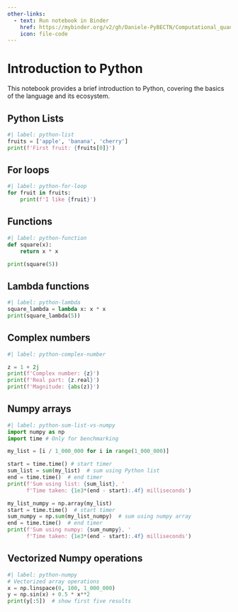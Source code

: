 ```yaml
---
other-links:
  - text: Run notebook in Binder
    href: https://mybinder.org/v2/gh/Daniele-PyBECTN/Computational_quantum_optics_lectures/notebooks/?urlpath=lab/tree/notebooks/lecture1/introduction.ipynb
    icon: file-code
---
```

# Introduction to Python

This notebook provides a brief introduction to Python, covering the basics of the language and its ecosystem.

## Python Lists

```python
#| label: python-list
fruits = ['apple', 'banana', 'cherry']
print(f'First fruit: {fruits[0]}')
```

## For loops

```python
#| label: python-for-loop
for fruit in fruits:
    print(f'I like {fruit}')
```

## Functions

```python
#| label: python-function
def square(x):
    return x * x

print(square(5))
```

## Lambda functions

```python
#| label: python-lambda
square_lambda = lambda x: x * x
print(square_lambda(5))
```

## Complex numbers

```python
#| label: python-complex-number

z = 1 + 2j
print(f'Complex number: {z}')
print(f'Real part: {z.real}')
print(f'Magnitude: {abs(z)}')
```

## Numpy arrays

```python
#| label: python-sum-list-vs-numpy
import numpy as np
import time # Only for benchmarking

my_list = [i / 1_000_000 for i in range(1_000_000)]

start = time.time() # start timer
sum_list = sum(my_list)  # sum using Python list
end = time.time()  # end timer
print(f'Sum using list: {sum_list}, '
      f'Time taken: {1e3*(end - start):.4f} milliseconds')

my_list_numpy = np.array(my_list)
start = time.time()  # start timer
sum_numpy = np.sum(my_list_numpy)  # sum using numpy array
end = time.time()  # end timer
print(f'Sum using numpy: {sum_numpy}, '
      f'Time taken: {1e3*(end - start):.4f} milliseconds')
```

## Vectorized Numpy operations

```python
#| label: python-numpy
# Vectorized array operations
x = np.linspace(0, 100, 1_000_000)
y = np.sin(x) + 0.5 * x**2
print(y[:5])  # show first five results
```
